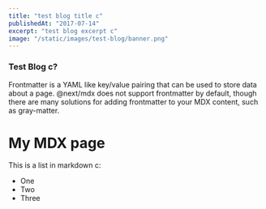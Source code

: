 ```yaml
---
title: "test blog title c"
publishedAt: "2017-07-14"
excerpt: "test blog excerpt c"
image: "/static/images/test-blog/banner.png"
---
```


### Test Blog c?

Frontmatter is a YAML like key/value pairing that can be used to store data about a page. @next/mdx does not support frontmatter by default, though there are many solutions for adding frontmatter to your MDX content, such as gray-matter.

# My MDX page

This is a list in markdown c:

- One
- Two
- Three
